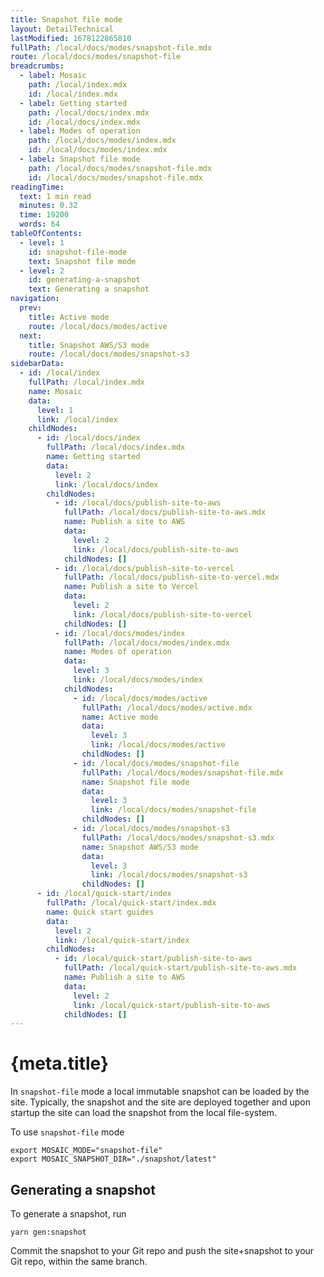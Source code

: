 ```yaml
---
title: Snapshot file mode
layout: DetailTechnical
lastModified: 1678122865810
fullPath: /local/docs/modes/snapshot-file.mdx
route: /local/docs/modes/snapshot-file
breadcrumbs:
  - label: Mosaic
    path: /local/index.mdx
    id: /local/index.mdx
  - label: Getting started
    path: /local/docs/index.mdx
    id: /local/docs/index.mdx
  - label: Modes of operation
    path: /local/docs/modes/index.mdx
    id: /local/docs/modes/index.mdx
  - label: Snapshot file mode
    path: /local/docs/modes/snapshot-file.mdx
    id: /local/docs/modes/snapshot-file.mdx
readingTime:
  text: 1 min read
  minutes: 0.32
  time: 19200
  words: 64
tableOfContents:
  - level: 1
    id: snapshot-file-mode
    text: Snapshot file mode
  - level: 2
    id: generating-a-snapshot
    text: Generating a snapshot
navigation:
  prev:
    title: Active mode
    route: /local/docs/modes/active
  next:
    title: Snapshot AWS/S3 mode
    route: /local/docs/modes/snapshot-s3
sidebarData:
  - id: /local/index
    fullPath: /local/index.mdx
    name: Mosaic
    data:
      level: 1
      link: /local/index
    childNodes:
      - id: /local/docs/index
        fullPath: /local/docs/index.mdx
        name: Getting started
        data:
          level: 2
          link: /local/docs/index
        childNodes:
          - id: /local/docs/publish-site-to-aws
            fullPath: /local/docs/publish-site-to-aws.mdx
            name: Publish a site to AWS
            data:
              level: 2
              link: /local/docs/publish-site-to-aws
            childNodes: []
          - id: /local/docs/publish-site-to-vercel
            fullPath: /local/docs/publish-site-to-vercel.mdx
            name: Publish a site to Vercel
            data:
              level: 2
              link: /local/docs/publish-site-to-vercel
            childNodes: []
          - id: /local/docs/modes/index
            fullPath: /local/docs/modes/index.mdx
            name: Modes of operation
            data:
              level: 3
              link: /local/docs/modes/index
            childNodes:
              - id: /local/docs/modes/active
                fullPath: /local/docs/modes/active.mdx
                name: Active mode
                data:
                  level: 3
                  link: /local/docs/modes/active
                childNodes: []
              - id: /local/docs/modes/snapshot-file
                fullPath: /local/docs/modes/snapshot-file.mdx
                name: Snapshot file mode
                data:
                  level: 3
                  link: /local/docs/modes/snapshot-file
                childNodes: []
              - id: /local/docs/modes/snapshot-s3
                fullPath: /local/docs/modes/snapshot-s3.mdx
                name: Snapshot AWS/S3 mode
                data:
                  level: 3
                  link: /local/docs/modes/snapshot-s3
                childNodes: []
      - id: /local/quick-start/index
        fullPath: /local/quick-start/index.mdx
        name: Quick start guides
        data:
          level: 2
          link: /local/quick-start/index
        childNodes:
          - id: /local/quick-start/publish-site-to-aws
            fullPath: /local/quick-start/publish-site-to-aws.mdx
            name: Publish a site to AWS
            data:
              level: 2
              link: /local/quick-start/publish-site-to-aws
            childNodes: []
---
```


# {meta.title}

In `snapshot-file` mode a local immutable snapshot can be loaded by the site. Typically, the snapshot and the site are
deployed together and upon startup the site can load the snapshot from the local file-system.

To use `snapshot-file` mode

```
export MOSAIC_MODE="snapshot-file"
export MOSAIC_SNAPSHOT_DIR="./snapshot/latest"
```

## Generating a snapshot

To generate a snapshot, run

```
yarn gen:snapshot
```

Commit the snapshot to your Git repo and push the site+snapshot to your Git repo, within the same branch.
